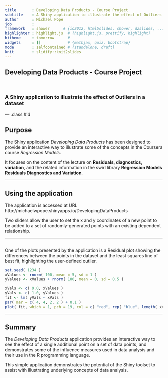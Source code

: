 ```yaml
---
title       : Developing Data Products - Course Project
subtitle    : A Shiny application to illustrate the effect of Outliers in a dataset
author      : Michael Pope
job         : 
framework   : shower      # {io2012, html5slides, shower, dzslides, ...}
highlighter : highlight.js  # {highlight.js, prettify, highlight}
hitheme     : tomorrow      # 
widgets     : []            # {mathjax, quiz, bootstrap}
mode        : selfcontained # {standalone, draft}
knit        : slidify::knit2slides
---
```


##  

<h2>Developing Data Products - Course Project</h2>
<br />
<h3>A Shiny application to illustrate the effect of Outliers in a dataset</h3>

--- .class #id 

## Purpose

The Shiny application *Developing Data Products* has been designed to provide an interactive way to illustrate some of the concepts in the Coursera course *Regression Models*.

It focuses on the content of the lecture on **Residuals, diagnostics, variation**, and the related information in the swirl library **Regression Models Residuals Diagnostics and Variation**.

---

## Using the application

The application is accessed at URL http://michaelwpope.shinyapps.io/DevelopingDataProducts

Two sliders allow the user to set the x and y coordinates of a new point to be added to a set of randomly-generated points with an existing dependent relationship.

---

##  

One of the plots presented by the application is a Residual plot showing the differences between the points in the dataset and the least squares line of best fit, highlighting the user-defined outlier.

```r

set.seed( 1234 )
xValues <- rnorm( 100, mean = 5, sd = 1 )
yValues <- xValues + rnorm( 100, mean = 0, sd = 0.5 )

xVals <- c( 9.0, xValues )
yVals <- c( 1.0, yValues )
fit <- lm( yVals ~ xVals )
par( mar = c( 4, 4, 2, 2 ) + 0.1 )
plot( fit, which = 1, pch = 19, col = c( "red", rep( "blue", length( xVals ) - 1 ) ) )

```

---

## Summary

The *Developing Data Products* application provides an interactive way to see the effect of a single additional point on a set of data points, and demonstrates some of the influence measures used in data analysis and their use in the R programming language.

This simple application demonstrates the potential of the Shiny toolset to assist with illustrating underlying concepts of data analysis.

